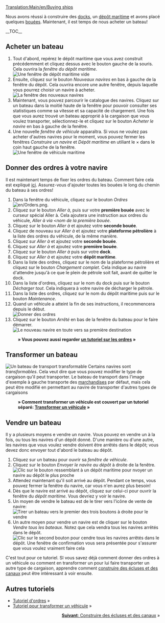 [[Translation:Main/en/Buying ships]]{{en/-}}{{fr/Tutoriel}}

Nous avons réussi à construire des [[Main/fr/Construction de docks|docks]], un [[Main/fr/Construction de dépôts maritimes|dépôt maritime]] et avons placé quelques [[Main/fr/Placement de bouées|bouées]]. Maintenant, il est temps de nous acheter un bateau!

__TOC__
==Acheter un bateau==
# Tout d'abord, repérez le dépôt maritime que vous avez construit précédemment et cliquez dessus avec le bouton gauche de la souris. Cela ouvrira la ''fenêtre du dépôt maritime''.<br/>[[File:en/Buying-ships-1.png|none|frame|Une fenêtre de dépôt maritime vide]]
# Ensuite, cliquez sur le bouton ''Nouveaux navires'' en bas à gauche de la fenêtre du dépôt. Cela ouvrira encore une autre fenêtre, depuis laquelle vous pourrez choisir un navire à acheter.<br/>[[File:en/Buying-ships-2.png|none|frame|La fenêtre des nouveaux navires]]
# Maintenant, vous pouvez parcourir le catalogue des navires. Cliquez sur un bateau dans la moitié haute de la fenêtre pour pouvoir consulter ses statistiques comme sa vitesse et sa capacité de chargement. Une fois que vous aurez trouvé un bateau approprié à la cargaison que vous voulez transporter, sélectionnez-le et cliquez sur le bouton ''Acheter le navire'' en bas à gauche de la fenêtre.
# Une nouvelle ''fenêtre de véhicule'' apparaîtra. Si vous ne voulez pas acheter d'autres navires pour le moment, vous pouvez fermer les fenêtres ''Construire un navire'' et ''Dépôt maritime'' en utiliant le &times; dans le coin haut gauche de la fenêtre.<br/>[[File:en/Buying-ships-3.png|none|frame|Une fenêtre de véhicule maritime]]

==Donner des ordres à votre navire==
Il est maintenant temps de fixer les ordres du bateau. Comment faire cela est expliqué [[Main/fr/Ordres|ici]]. Assurez-vous d'ajouter toutes les bouées le long du chemin du bateau à ses ordres!

#Dans la fenêtre du véhicule, cliquez sur le bouton ''Ordres'' [[File:en/Orders.png]].
#Cliquez sur le bouton ''Aller à'', puis sur votre '''première bouée''' avec le curseur spécial Aller à. Cela ajoutera une instruction aux ordres du véhicule, ''Aller à via <nom de la première bouée''.
#Cliquez sur le bouton ''Aller à'' et ajoutez votre '''seconde bouée'''.
#Cliquez de nouveau sur ''Aller à'' et ajoutez votre '''plateforme pétrolière''' à la liste des ordres du véhicule, de la même manière.
#Cliquez sur ''Aller à'' et ajoutez votre '''seconde bouée'''.
#Cliquez sur ''Aller à'' et ajoutez votre '''première bouée'''.
#Cliquez sur le bouton ''Aller à'' puis sur votre '''dock'''.
#Cliquez sur ''Aller à'' et ajoutez votre '''dépôt maritime'''.
#Dans la liste des ordres, cliquez sur le nom de la plateforme pétrolière et cliquez sur le bouton ''Chargement complet''. Cela indique au navire d'attendre jusqu'à ce que le plein de pétrole soit fait, avant de quitter le dock.
#Dans la liste d'ordres, cliquez sur le nom du dock puis sur le bouton ''Décharger tout''. Cela indiquera à votre navire de décharger le pétrole.
#Dans la liste des ordres, cliquez sur le nom du dépôt maritime puis sur le bouton ''Maintenance''.
#Quand un véhicule a atteint la fin de ses instructions, il recommencera depuis le début.<br/>[[File:en/Buying-ships-orders.png|frame|none|Donner des ordres]]
#Cliquez sur le bouton ''Arrêté'' en bas de la fenêtre du bateau pour le faire démarrer.<br/>[[File:en/Buying-ships-4.png|none|frame|Le nouveau navire en toute vers sa première destination]]
:'''&raquo; Vous pouvez aussi regarder [[Main/fr/Ordres|un tutoriel sur les ordres]] &raquo;'''

==Transformer un bateau==
[[File:en/Buying-ships-5.png|left|frame|Un bateau de transport transformable]]
Certains navires sont ''transformables''. Cela veut dire que vous pouvez modifier le type de cargaison qu'il peut transporter. Le bateau de transport dans l'image d'exemple à gauche transporte des [[Main/fr/Marchandises|marchandises]] par défaut, mais cela peut être modifié en permettant au navire de transporter d'autres types de cargaisons

:'''&raquo; Comment transformer un véhicule est couvert par un tutoriel séparé: [[Main/fr/Transformation|Transformer un véhicule]] &raquo;'''

{{en/-}}
==Vendre un bateau==
Il y a plusieurs moyens e vendre un navire. Vous pouvez en vendre un à la fois, ou tous les navires d'un dépôt donné. D'une manière ou d'une autre, les navires que vous voulez vendre doivent être arrêtés dans le dépôt; vous devez donc envoyer tout d'abord le bateau au dépôt.

# Cliquez sur un bateau pour ouvrir sa ''fenêtre de véhicule''.
# Cliquez sur le bouton ''Envoyer le navire au dépôt'' à droite de la fenêtre.<br/>[[File:en/Buying-ships-6.png|none|frame|Clic sur le bouton ressemblant à un dépôt maritime pour nvoyer un navire au dépôt le plus proche]]
# Attendez maintenant qu'il soit arrivé au dépôt. Pendant ce temps, vous pouvez fermer la fenêtre du navire, car vous n'en aurez plus besoin!
# Dès que le navire est arrivé au dépôt, cliquez sur celui-ci pour ouvrir la fenêtre du ''dépôt maritime''. Vous devriez y voir le navire.
# Un moyen de vendre le bateau est de le tirer vers l'icône de vente de navire:<br/>[[File:en/Buying-ships-7.png|none|frame|Tirer un bateau vers le premier des trois boutons à droite pour le vendre]]
# Un autre moyen pour vendre un navire est de cliquer sur le bouton ''Vendre tous les bateaux''. Notez que cela vendra tous les navires arrêtés dans le dépôt.<br/>[[File:en/Buying-ships-8.png|none|frame|Clic sur le second bouton pour cendre tous les navires arrêtés dans le dépôt. Une fenêtre de confirmation vous sera présentée pour s'assurer que vous voulez vraiment faire cela]]

C'est tout pour ce tutoriel. SI vous savez déjà comment donner des ordres à un véhicule ou comment en transformer un pour lui faire transporter un autre type de cargaison, apprendre comment [[Main/fr/Construction de canaux|construire des écluses et des canaux]] peut être intéressant à voir ensuite.

==Autres tutoriels==
*[[Main/fr/Ordres|Tutoriel d'ordres]] &raquo;
*[[Main/fr/Transformation|Tutoriel pour transformer un véhicule]] &raquo;

<span style="float: right">[[Main/fr/Construction de canaux|'''Suivant''': Construire des écluses et des canaux]] &raquo;</span>
